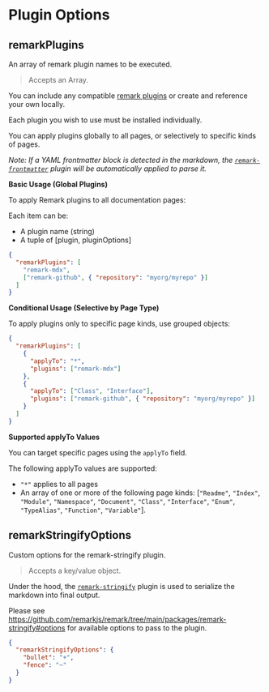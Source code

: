 
# Plugin Options

## remarkPlugins

<Callout>An array of remark plugin names to be executed.</Callout>

> Accepts an Array.

You can include any compatible [remark plugins](https://github.com/remarkjs/remark/blob/main/doc/plugins.md) or create and reference your own locally.

Each plugin you wish to use must be installed individually.

You can apply plugins globally to all pages, or selectively to specific kinds of pages.

_Note: If a YAML frontmatter block is detected in the markdown, the [`remark-frontmatter`](https://github.com/remarkjs/remark-frontmatter) plugin will be automatically applied to parse it._

**Basic Usage (Global Plugins)**

To apply Remark plugins to all documentation pages:

Each item can be:

- A plugin name (string)
- A tuple of [plugin, pluginOptions]

```json
{
  "remarkPlugins": [
    "remark-mdx",
    ["remark-github", { "repository": "myorg/myrepo" }]
  ]
}
```

**Conditional Usage (Selective by Page Type)**

To apply plugins only to specific page kinds, use grouped objects:

```json
{
  "remarkPlugins": [
    {
      "applyTo": "*",
      "plugins": ["remark-mdx"]
    },
    {
      "applyTo": ["Class", "Interface"],
      "plugins": ["remark-github", { "repository": "myorg/myrepo" }]
    }
  ]
}
```

**Supported applyTo Values**

You can target specific pages using the `applyTo` field.

The following applyTo values are supported:

- `"*"` applies to all pages
- An array of one or more of the following page kinds: [`"Readme"`, `"Index"`, `"Module"`, `"Namespace"`, `"Document"`, `"Class"`, `"Interface"`, `"Enum"`, `"TypeAlias"`, `"Function"`, `"Variable"`].

## remarkStringifyOptions

<Callout>Custom options for the remark-stringify plugin.</Callout>

> Accepts a key/value object.

Under the hood, the [`remark-stringify`](https://github.com/remarkjs/remark/tree/main/packages/remark-stringify) plugin is used to serialize the markdown into final output.

Please see https://github.com/remarkjs/remark/tree/main/packages/remark-stringify#options for available options to pass to the plugin.

```json filename="typedoc.json"
{
  "remarkStringifyOptions": {
    "bullet": "+",
    "fence": "~"
  }
}
```
